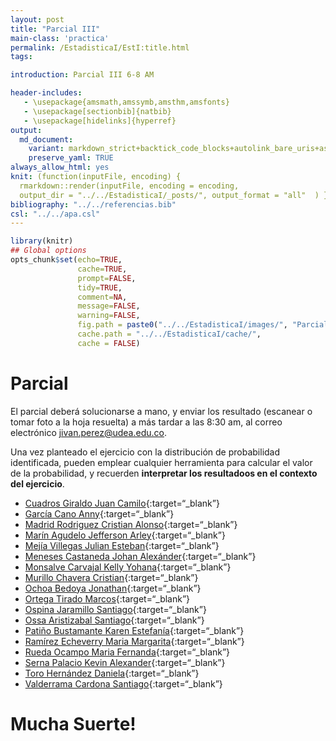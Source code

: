 ```yaml
---
layout: post
title: "Parcial III"
main-class: 'practica'
permalink: /EstadisticaI/EstI:title.html
tags:

introduction: Parcial III 6-8 AM

header-includes:
   - \usepackage{amsmath,amssymb,amsthm,amsfonts}
   - \usepackage[sectionbib]{natbib}
   - \usepackage[hidelinks]{hyperref}
output:
  md_document:
    variant: markdown_strict+backtick_code_blocks+autolink_bare_uris+ascii_identifiers+tex_math_single_backslash
    preserve_yaml: TRUE
always_allow_html: yes   
knit: (function(inputFile, encoding) {
  rmarkdown::render(inputFile, encoding = encoding,
  output_dir = "../../EstadisticaI/_posts/", output_format = "all"  ) })
bibliography: "../../referencias.bib"
csl: "../../apa.csl"
---
```


```r
library(knitr)
## Global options
opts_chunk$set(echo=TRUE,
               cache=TRUE,
               prompt=FALSE,
               tidy=TRUE,
               comment=NA,
               message=FALSE,
               warning=FALSE,
               fig.path = paste0("../../EstadisticaI/images/", "ParcialI"),
               cache.path = "../../EstadisticaI/cache/",
               cache = FALSE)
```

# Parcial
El parcial deberá solucionarse a mano, y enviar los resultado (escanear o tomar foto a la hoja resuelta) a más tardar a las 8:30 am, al correo electrónico <a target="_blank" href="mailto:jivan.perez@udea.edu.co"> jivan.perez@udea.edu.co</a>.

Una vez planteado el ejercicio con la distribución de probabilidad identificada, pueden emplear cualquier herramienta para calcular el valor de la probabilidad, y recuerden **interpretar los resultadoos en el contexto del ejercicio**.

* [Cuadros Giraldo Juan Camilo](https://github.com/jiperezga/jiperezga.github.io/raw/master/Dataset/Parcial/P1152698134.pdf){:target="_blank"}
* [García Cano Anny](https://github.com/jiperezga/jiperezga.github.io/raw/master/Dataset/Parcial/P1152209588.pdf){:target="_blank"}
* [Madrid Rodriguez Cristian Alonso](https://github.com/jiperezga/jiperezga.github.io/raw/master/Dataset/Parcial/P1001131866.pdf){:target="_blank"}
* [Marín Agudelo Jefferson Arley](https://github.com/jiperezga/jiperezga.github.io/raw/master/Dataset/Parcial/P1017227638.pdf){:target="_blank"}
* [Mejía Villegas Julian Esteban](https://github.com/jiperezga/jiperezga.github.io/raw/master/Dataset/Parcial/P1037610591.pdf){:target="_blank"}
* [Meneses Castaneda Johan Alexánder](https://github.com/jiperezga/jiperezga.github.io/raw/master/Dataset/Parcial/P1017225004.pdf){:target="_blank"}
* [Monsalve Carvajal Kelly Yohana](https://github.com/jiperezga/jiperezga.github.io/raw/master/Dataset/Parcial/P1007283759.pdf){:target="_blank"}
* [Murillo Chavera Cristian](https://github.com/jiperezga/jiperezga.github.io/raw/master/Dataset/Parcial/P1214713668.pdf){:target="_blank"}
* [Ochoa Bedoya Jonathan](https://github.com/jiperezga/jiperezga.github.io/raw/master/Dataset/Parcial/P1214731158.pdf){:target="_blank"}
* [Ortega Tirado Marcos](https://github.com/jiperezga/jiperezga.github.io/raw/master/Dataset/Parcial/P1234990979.pdf){:target="_blank"}
* [Ospina Jaramillo Santiago](https://github.com/jiperezga/jiperezga.github.io/raw/master/Dataset/Parcial/P1037658895.pdf){:target="_blank"}
* [Ossa Aristizabal Santiago](https://github.com/jiperezga/jiperezga.github.io/raw/master/Dataset/Parcial/P1214744784.pdf){:target="_blank"}
* [Patiño Bustamante Karen Estefanía](https://github.com/jiperezga/jiperezga.github.io/raw/master/Dataset/Parcial/P1001471973.pdf){:target="_blank"}
* [Ramírez Echeverry Maria Margarita](https://github.com/jiperezga/jiperezga.github.io/raw/master/Dataset/Parcial/P1017256589.pdf){:target="_blank"}
* [Rueda Ocampo Maria Fernanda](https://github.com/jiperezga/jiperezga.github.io/raw/master/Dataset/Parcial/P1036601343.pdf){:target="_blank"}
* [Serna Palacio Kevin Alexander](https://github.com/jiperezga/jiperezga.github.io/raw/master/Dataset/Parcial/P1048020998.pdf){:target="_blank"}
* [Toro Hernández Daniela](https://github.com/jiperezga/jiperezga.github.io/raw/master/Dataset/Parcial/P1152462186.pdf){:target="_blank"}
* [Valderrama Cardona Santiago](https://github.com/jiperezga/jiperezga.github.io/raw/master/Dataset/Parcial/P1017274912.pdf){:target="_blank"}

<h1> Mucha Suerte! </h1>
